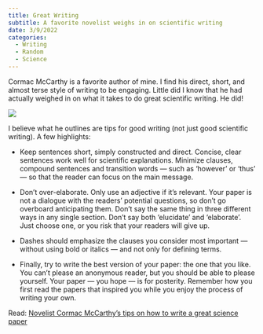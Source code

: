 ```yaml
---
title: Great Writing
subtitle: A favorite novelist weighs in on scientific writing
date: 3/9/2022
categories:
  - Writing
  - Random
  - Science
---
```


Cormac McCarthy is a favorite author of mine. I find his direct, short, and almost terse style of writing to be engaging. Little did I know that he had actually weighed in on what it takes to do great scientific writing. He did!

![](west.jpg){fig-align="center"}

I believe what he outlines are tips for good writing (not just good scientific writing). A few highlights:

-   Keep sentences short, simply constructed and direct. Concise, clear sentences work well for scientific explanations. Minimize clauses, compound sentences and transition words --- such as 'however' or 'thus' --- so that the reader can focus on the main message.

-   Don't over-elaborate. Only use an adjective if it's relevant. Your paper is not a dialogue with the readers' potential questions, so don't go overboard anticipating them. Don't say the same thing in three different ways in any single section. Don't say both 'elucidate' and 'elaborate'. Just choose one, or you risk that your readers will give up.

-   Dashes should emphasize the clauses you consider most important --- without using bold or italics --- and not only for defining terms.

-   Finally, try to write the best version of your paper: the one that you like. You can't please an anonymous reader, but you should be able to please yourself. Your paper --- you hope --- is for posterity. Remember how you first read the papers that inspired you while you enjoy the process of writing your own.

Read: [Novelist Cormac McCarthy's tips on how to write a great science paper](https://www.nature.com/articles/d41586-019-02918-5)
